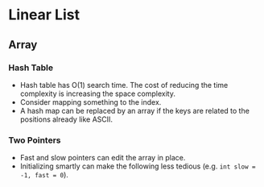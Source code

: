 # Linear List

## Array

### Hash Table

- Hash table has O(1) search time. The cost of reducing the time complexity is increasing the space complexity.
- Consider mapping something to the index.
- A hash map can be replaced by an array if the keys are related to the positions already like ASCII.

### Two Pointers

- Fast and slow pointers can edit the array in place.
- Initializing smartly can make the following less tedious (e.g. `int slow = -1, fast = 0`).
